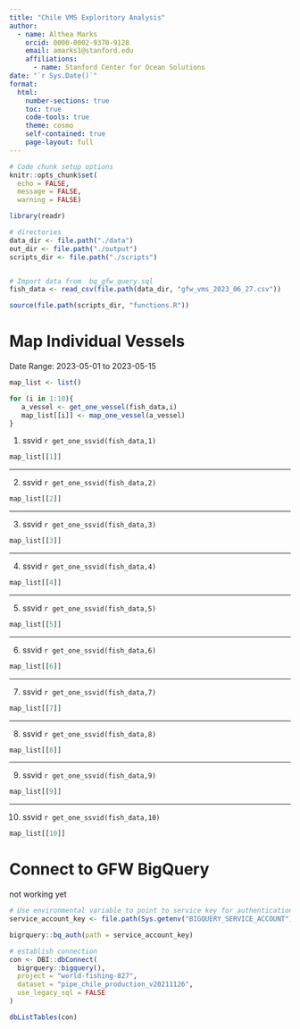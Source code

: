 ```yaml
---
title: "Chile VMS Exploritory Analysis"
author: 
  - name: Althea Marks
    orcid: 0000-0002-9370-9128
    email: amarks1@stanford.edu
    affiliations:
      - name: Stanford Center for Ocean Solutions
date: "`r Sys.Date()`"
format: 
  html: 
    number-sections: true
    toc: true
    code-tools: true
    theme: cosmo 
    self-contained: true
    page-layout: full
---
```


```r
# Code chunk setup options
knitr::opts_chunk$set(
  echo = FALSE,
  message = FALSE,
  warning = FALSE)
```

```r
library(readr)
```


```r
# directories
data_dir <- file.path("./data")
out_dir <- file.path("./output")
scripts_dir <- file.path("./scripts")


# Import data from  bq_gfw_query.sql
fish_data <- read_csv(file.path(data_dir, "gfw_vms_2023_06_27.csv"))

source(file.path(scripts_dir, "functions.R"))

```

# Map Individual Vessels

Date Range: 2023-05-01 to 2023-05-15
```r
map_list <- list()

for (i in 1:10){
   a_vessel <- get_one_vessel(fish_data,i)
   map_list[[i]] <- map_one_vessel(a_vessel)
}

```

1) ssvid `r get_one_ssvid(fish_data,1)`
```r
map_list[[1]]
```
------------------

2) ssvid `r get_one_ssvid(fish_data,2)`
```r
map_list[[2]]
```
-------------------

3) ssvid `r get_one_ssvid(fish_data,3)`
```r
map_list[[3]]
```
-------------------

4) ssvid `r get_one_ssvid(fish_data,4)`
```r
map_list[[4]]
```
-------------------

5) ssvid `r get_one_ssvid(fish_data,5)`
```r
map_list[[5]]
```
-------------------

6) ssvid `r get_one_ssvid(fish_data,6)`
```r
map_list[[6]]
```
-------------------

7) ssvid `r get_one_ssvid(fish_data,7)`
```r
map_list[[7]]
```
-------------------

8) ssvid `r get_one_ssvid(fish_data,8)`
```r
map_list[[8]]
```
-------------------

9) ssvid `r get_one_ssvid(fish_data,9)`
```r
map_list[[9]]
```
-------------------

10) ssvid `r get_one_ssvid(fish_data,10)`
```r
map_list[[10]]
```


# Connect to GFW BigQuery

not working yet
```r
# Use environmental variable to point to service key for authentication
service_account_key <- file.path(Sys.getenv("BIGQUERY_SERVICE_ACCOUNT"))

bigrquery::bq_auth(path = service_account_key)

# establish connection
con <- DBI::dbConnect(
  bigrquery::bigquery(),
  project = "world-fishing-827",
  dataset = "pipe_chile_production_v20211126",
  use_legacy_sql = FALSE
)
```

```r
dbListTables(con)
```

